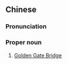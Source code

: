 {{also|金门大桥}}
==Chinese==
{{zh-forms|s=金门大桥}}

===Pronunciation===
{{zh-pron
|m=jīnméndàqiáo
|c=gam1 mun4 daai6 kiu4
|cat=propn
}}

===Proper noun===
{{zh-proper noun}}

# [[Golden Gate Bridge]]